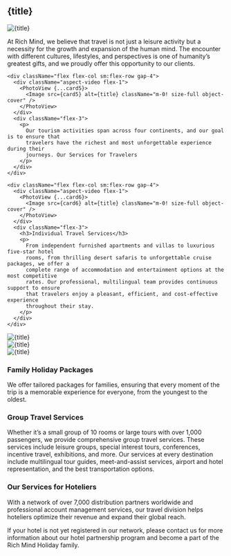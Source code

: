 



<div className="grid grid-cols-3 lg:grid-cols-4 gap-4">
  <h2 className="card col-span-full text-center font-bold py-4 m-0! ">{title}</h2>
  <div className="card space-y-4 p-4 col-span-3 row-span-3">
    <div className="flex flex-col sm:flex-row gap-4">
      <div className="aspect-video flex-1">
        <PhotoView {...card1}>
          <Image src={card1} alt={title} className="m-0! size-full object-cover" />
        </PhotoView>
      </div>
      <div className="flex-3">
        <p>
          At Rich Mind, we believe that travel is not just a leisure activity but a
          necessity for the growth and expansion of the human mind. The encounter with
          different cultures, lifestyles, and perspectives is one of humanity’s greatest
          gifts, and we proudly offer this opportunity to our clients.
        </p>
      </div>
    </div>

    <div className="flex flex-col sm:flex-row gap-4">
      <div className="aspect-video flex-1">
        <PhotoView {...card5}>
          <Image src={card5} alt={title} className="m-0! size-full object-cover" />
        </PhotoView>
      </div>
      <div className="flex-3">
        <p>
          Our tourism activities span across four continents, and our goal is to ensure that
          travelers have the richest and most unforgettable experience during their
          journeys. Our Services for Travelers
        </p>
      </div>
    </div>

    <div className="flex flex-col sm:flex-row gap-4">
      <div className="aspect-video flex-1">
        <PhotoView {...card6}>
          <Image src={card6} alt={title} className="m-0! size-full object-cover" />
        </PhotoView>
      </div>
      <div className="flex-3">
        <h3>Individual Travel Services</h3>
        <p>
          From independent furnished apartments and villas to luxurious five-star hotel
          rooms, from thrilling desert safaris to unforgettable cruise packages, we offer a
          complete range of accommodation and entertainment options at the most competitive
          rates. Our professional, multilingual team provides continuous support to ensure
          that travelers enjoy a pleasant, efficient, and cost-effective experience
          throughout their stay.
        </p>
      </div>
    </div>
  </div>
  <div className="card">
    <PhotoView {...card3}>
      <Image src={card3} alt={title} className="m-0! size-full object-cover" />
    </PhotoView>
  </div>
  <div className="card">
    <PhotoView {...card4}>
      <Image src={card4} alt={title} className="m-0! size-full object-cover" />
    </PhotoView>
  </div>
  <div className="card">
    <PhotoView {...card2}>
      <Image src={card2} alt={title} className="m-0! size-full object-cover" />
    </PhotoView>
  </div>
</div>
<div className="prose col-span-2 max-w-[initial] space-y-4">
  <div className="overflow-clip px-8 py-4 card">
    <h3>Family Holiday Packages</h3>
    <p>
      We offer tailored packages for families, ensuring that every moment of the trip is a
      memorable experience for everyone, from the youngest to the oldest.
    </p>
    <h3>Group Travel Services</h3>
    <p>
      Whether it’s a small group of 10 rooms or large tours with over 1,000 passengers, we
      provide comprehensive group travel services. These services include leisure groups,
      special interest tours, conferences, incentive travel, exhibitions, and more. Our
      services at every destination include multilingual tour guides, meet-and-assist
      services, airport and hotel representation, and the best transportation options.
    </p>
    <h3>Our Services for Hoteliers</h3>
    <p>
      With a network of over 7,000 distribution partners worldwide and professional account
      management services, our travel division helps hoteliers optimize their revenue and
      expand their global reach.
    </p>
    <p>
      If your hotel is not yet registered in our network, please contact us for more
      information about our hotel partnership program and become a part of the Rich Mind
      Holiday family.
    </p>
  </div>
</div>
